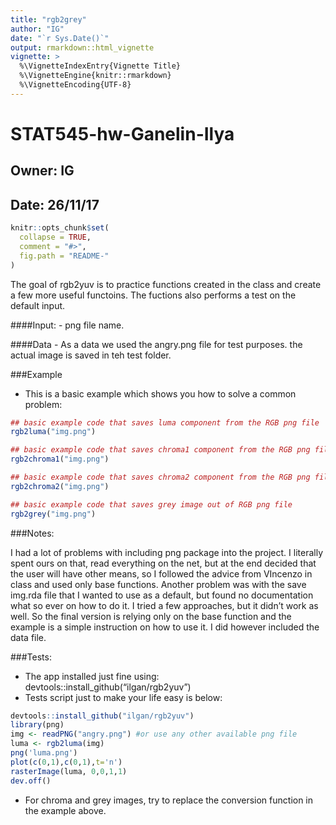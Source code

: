 ```yaml
---
title: "rgb2grey"
author: "IG"
date: "`r Sys.Date()`"
output: rmarkdown::html_vignette
vignette: >
  %\VignetteIndexEntry{Vignette Title}
  %\VignetteEngine{knitr::rmarkdown}
  %\VignetteEncoding{UTF-8}
---
```

# STAT545-hw-Ganelin-Ilya
## Owner: IG 
## Date: 26/11/17

<!-- README.md is generated from README.Rmd. Please edit that file -->

```r
knitr::opts_chunk$set(
  collapse = TRUE,
  comment = "#>",
  fig.path = "README-"
)
```

The goal of rgb2yuv is to practice functions created in the class and create a few more useful functoins. The fuctions also performs a test on the default input.

####Input:
- png file name.

####Data
- As a data we used the angry.png file for test purposes. the actual image is saved in teh test folder.

###Example

- This is a basic example which shows you how to solve a common problem:

``` r
## basic example code that saves luma component from the RGB png file
rgb2luma("img.png")
```

``` r
## basic example code that saves chroma1 component from the RGB png file
rgb2chroma1("img.png")
```

``` r
## basic example code that saves chroma2 component from the RGB png file
rgb2chroma2("img.png")
```

``` r
## basic example code that saves grey image out of RGB png file
rgb2grey("img.png")
```

###Notes:

I had a lot of problems with including png package into the project. I literally spent ours on that, read everything on the net, but at the end decided that the user will have other means, so I followed the advice from VIncenzo in class and used only base functions.
Another problem was with the save img.rda file that I wanted to use as a default, but found no documentation what so ever on how to do it. I tried a few approaches, but it didn't work as well.
So the final version is relying only on the base function and the example is a simple instruction on how to use it. I did however included the data file.

###Tests:

- The app installed just fine using: devtools::install_github("ilgan/rgb2yuv")
- Tests script just to make your life easy is below:

``` r
devtools::install_github("ilgan/rgb2yuv")
library(png)
img <- readPNG("angry.png") #or use any other available png file
luma <- rgb2luma(img)
png('luma.png')
plot(c(0,1),c(0,1),t='n')
rasterImage(luma, 0,0,1,1)
dev.off()
```

- For chroma and grey images, try to replace the conversion function in the example above.
